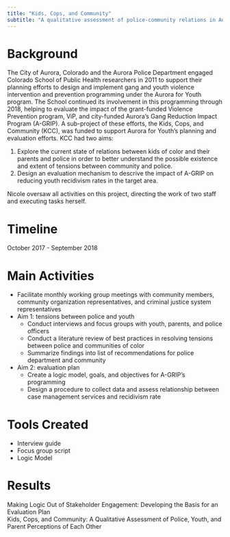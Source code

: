 ```yaml
---
title: "Kids, Cops, and Community"
subtitle: "A qualitative assessment of police-community relations in Aurora, CO"
---
```


# Background  

The City of Aurora, Colorado and the Aurora Police Department engaged Colorado School of Public Health researchers in 2011 to support their planning efforts to design and implement gang and youth violence intervention and prevention programming under the Aurora for Youth program. The School continued its involvement in this programming through 2018, helping to evaluate the impact of 
the grant-funded Violence Prevention program, ViP, and city-funded Aurora's Gang Reduction Impact Program (A-GRIP). A sub-project of these efforts, the Kids, Cops, and Community (KCC), was funded to support Aurora for Youth's planning and evaluation efforts. KCC had two aims:  

1. Explore the current state of relations between kids of color and their parents and police in order to better understand the possible existence and extent of tensions between community and police.  
2. Design an evaluation mechanism to descrive the impact of A-GRIP on reducing youth recidivism rates in the target area.  

Nicole oversaw all activities on this project, directing the work of two staff and executing tasks herself.  


# Timeline 

October 2017 - September 2018 

# Main Activities  

* Facilitate monthly working group meetings with community members, community organization representatives, and criminal justice system representatives  
* Aim 1: tensions between police and youth
  + Conduct interviews and focus groups with youth, parents, and police officers  
  + Conduct a literature review of best practices in resolving tensions between police and communities of color 
  + Summarize findings into list of recommendations for police department and community  
* Aim 2: evaluation plan  
  + Create a logic model, goals, and objectives for A-GRIP's programming  
  + Design a procedure to collect data and assess relationship between case management services and recidivism rate  


# Tools Created  
  
* Interview guide  
* Focus group script  
* Logic Model

# Results   

Making Logic Out of Stakeholder Engagement: Developing the Basis for an Evaluation Plan  
Kids, Cops, and Community: A Qualitative Assessment of Police, Youth, and Parent Perceptions of Each Other  